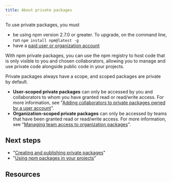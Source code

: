 ```yaml
---
title: About private packages
---
```


<Note>

To use private packages, you must

- be using npm version 2.7.0 or greater. To upgrade, on the command line, run `npm install npm@latest -g`
- have a [paid user or organization account](https://www.npmjs.com/pricing)

</Note>

With npm private packages, you can use the npm registry to host code that is only visible to you and chosen collaborators, allowing you to manage and use private code alongside public code in your projects.

Private packages always have a scope, and scoped packages are private by default.

- **User-scoped private packages** can only be accessed by you and collaborators to whom you have granted read or read/write access. For more information, see "[Adding collaborators to private packages owned by a user account][user-pkg-add]".
- **Organization-scoped private packages** can only be accessed by teams that have been granted read or read/write access. For more information, see "[Managing team access to organization packages][team-pkg-add]".

## Next steps

- "[Creating and publishing private packages][create-priv-pkg]"
- "[Using npm packages in your projects][use-pkg]"

## Resources

<YouTube id="O6JoXGnHK_Y" />

[paid-acct]: https://www.npmjs.com/pricing
[user-pkg-add]: adding-collaborators-to-private-packages-owned-by-a-user-account
[team-pkg-add]: managing-team-access-to-organization-packages
[create-priv-pkg]: creating-and-publishing-private-packages
[install-pkgs]: installing-packages-and-dependencies#installing-private-packages
[use-pkg]: using-npm-packages-in-your-projects
